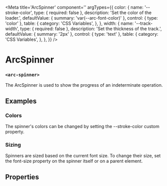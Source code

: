 
<Meta 
title='ArcSpinner'
component=''
argTypes={{
    color: {
        name: '--stroke-color',
        type: { required: false },
        description: 'Set the color of the loader.',
        defaultValue: { summary: 'var(--arc-font-color)' },
        control: { type: 'color' },
        table: {
            category: 'CSS Variables',
        },
    },
    width: {
        name: '--track-width',
        type: { required: false },
        description: 'Set the thickness of the track.',
        defaultValue: { summary: '2px' },
        control: { type: 'text' },
        table: {
            category: 'CSS Variables',
        },
    },
}}
/>

# ArcSpinner
### `<arc-spinner>`

The ArcSpinner is used to show the progress of an indeterminate operation.

<Canvas>
  <Story name="Default" story={stories.Default} />
</Canvas>

## Examples
### Colors
The spinner's colors can be changed by setting the --stroke-color custom property.
<Canvas>
  <Story name='RedColor' story={stories.RedColor} />
  <Story name='GreenColor' story={stories.GreenColor} />
  <Story name='BlueColor' story={stories.BlueColor} />
  <Story name='PurpleColor' story={stories.PurpleColor} />
</Canvas>

### Sizing
Spinners are sized based on the current font size.
To change their size, set the font-size property on the spinner itself or on a parent element.
<Canvas>
  <Story name='Small' story={stories.Small} />
  <Story name='XXLarge' story={stories.XXLarge} />
  <Story name='XXXXLarge' story={stories.XXXXLarge} />
</Canvas>

## Properties
<ArgsTable story='Default' />